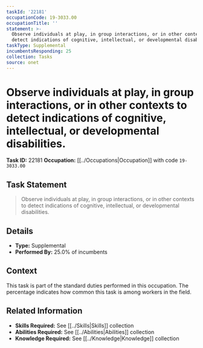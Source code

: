 ```yaml
---
taskId: '22181'
occupationCode: 19-3033.00
occupationTitle: ''
statement: >-
  Observe individuals at play, in group interactions, or in other contexts to
  detect indications of cognitive, intellectual, or developmental disabilities.
taskType: Supplemental
incumbentsResponding: 25
collection: Tasks
source: onet
---
```

# Observe individuals at play, in group interactions, or in other contexts to detect indications of cognitive, intellectual, or developmental disabilities.

**Task ID:** 22181
**Occupation:** [[../Occupations|Occupation]] with code `19-3033.00`

## Task Statement

> Observe individuals at play, in group interactions, or in other contexts to detect indications of cognitive, intellectual, or developmental disabilities.

## Details

- **Type:** Supplemental
- **Performed By:** 25.0% of incumbents

## Context

This task is part of the standard duties performed in this occupation. The percentage indicates how common this task is among workers in the field.

## Related Information

- **Skills Required:** See [[../Skills|Skills]] collection
- **Abilities Required:** See [[../Abilities|Abilities]] collection
- **Knowledge Required:** See [[../Knowledge|Knowledge]] collection

